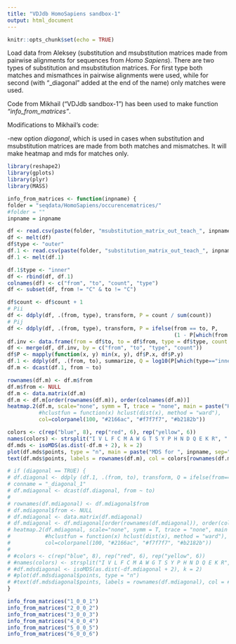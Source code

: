 ```yaml
---
title: "VDJdb HomoSapiens sandbox-1"
output: html_document
---
```


```r
knitr::opts_chunk$set(echo = TRUE)
```

Load data from Aleksey (substitution and msubstitution matrices made from pairwise alignments for sequences from *Homo Sapiens*). There are two types of substitution and msubstitution matrices. For first type both matches and mismathces in pairwise alignments were used, while for second (with "_diagonal" added at the end of the name) only matches were used.

Code from Mikhail ("VDJdb sandbox-1") has been used to make function *"info_from_matrices"*.

Modifications to Mikhail's code:

-new option *diagonal*, which is used in cases when substitution and msubstitution matrices are made from both matches and mismatches. It will make heatmap and mds for matches only.

```r
library(reshape2) 
library(gplots)
library(plyr) 
library(MASS)

info_from_matrices <- function(inpname) {
folder = "seqdata/HomoSapiens/occurencematrices/"
#folder = ""
inpname = inpname

df <- read.csv(paste(folder, "msubstitution_matrix_out_teach_", inpname, ".csv", sep =""), stringsAsFactors = F) 
df <- melt(df)
df$type <- "outer"
df.1 <- read.csv(paste(folder, "substitution_matrix_out_teach_", inpname, ".csv", sep =""), stringsAsFactors = F) 
df.1 <- melt(df.1)

df.1$type <- "inner"
df <- rbind(df, df.1)
colnames(df) <- c("from", "to", "count", "type") 
df <- subset(df, from != "C" & to != "C")

df$count <- df$count + 1
# Pii
df <- ddply(df, .(from, type), transform, P = count / sum(count))
# Pij
df <- ddply(df, .(from, type), transform, P = ifelse(from == to, P,
                                                     (1 - P[which(from == to)]) * count / sum(count[which(from != to)])))
df.inv <- data.frame(from = df$to, to = df$from, type = df$type, count = df$count, P = df$P) 
df <- merge(df, df.inv, by = c("from", "to", "type", "count"))
df$P <- mapply(function(x, y) min(x, y), df$P.x, df$P.y)                                 
df.1 <- ddply(df, .(from, to), summarize, Q = log10(P[which(type=="inner")] / P[which(type=="outer")]))
df.m <- dcast(df.1, from ~ to)

rownames(df.m) <- df.m$from 
df.m$from <- NULL
df.m <- data.matrix(df.m)
df.m <- df.m[order(rownames(df.m)), order(colnames(df.m))]
heatmap.2(df.m, scale="none", symm = T, trace = "none", main = paste("Heatmap for ", inpname, sep=""),
          #hclustfun = function(x) hclust(dist(x), method = "ward"), 
          col=colorpanel(100, "#2166ac", "#f7f7f7", "#b2182b"))

colors <- c(rep("blue", 8), rep("red", 6), rep("yellow", 6))
names(colors) <- strsplit("I V L F C M A W G T S Y P H N D Q E K R", " ")[[1]]
df.mds <- isoMDS(as.dist(-df.m + 2), k = 2)
plot(df.mds$points, type = "n", main = paste("MDS for ", inpname, sep=""))
text(df.mds$points, labels = rownames(df.m), col = colors[rownames(df.m)])

# if (diagonal == TRUE) {
# df.diagonal <- ddply (df.1, .(from, to), transform, Q = ifelse(from==to, Q, 0))
# conname = "_diagonal_1"
# df.mdiagonal <- dcast(df.diagonal, from ~ to)
# 
# rownames(df.mdiagonal) <- df.mdiagonal$from 
# df.mdiagonal$from <- NULL
# df.mdiagonal <- data.matrix(df.mdiagonal)
# df.mdiagonal <- df.mdiagonal[order(rownames(df.mdiagonal)), order(colnames(df.mdiagonal))]
# heatmap.2(df.mdiagonal, scale="none", symm = T, trace = "none", main = paste("Diagonal elements for ", inpname, sep=""),
#           #hclustfun = function(x) hclust(dist(x), method = "ward"), 
#           col=colorpanel(100, "#2166ac", "#f7f7f7", "#b2182b"))
# 
# #colors <- c(rep("blue", 8), rep("red", 6), rep("yellow", 6))
# #names(colors) <- strsplit("I V L F C M A W G T S Y P H N D Q E K R", " ")[[1]]
# #df.mdsdiagonal <- isoMDS(as.dist(-df.mdiagonal + 2), k = 2)
# #plot(df.mdsdiagonal$points, type = "n")
# #text(df.mdsdiagonal$points, labels = rownames(df.mdiagonal), col = #colors[rownames(df.mdiagonal)])
}

```


```r
info_from_matrices("1_0_0_1")
info_from_matrices("2_0_0_2")
info_from_matrices("3_0_0_3")
info_from_matrices("4_0_0_4")
info_from_matrices("5_0_0_5")
info_from_matrices("6_0_0_6")
```